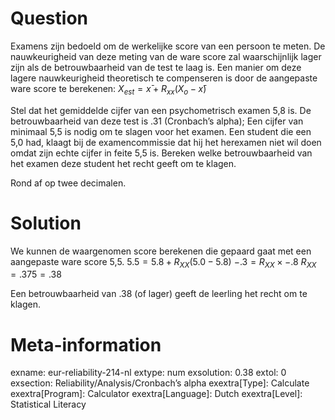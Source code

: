 Question
========
Examens zijn bedoeld om de werkelijke score van een persoon te meten. De nauwkeurigheid van deze meting van de ware score zal waarschijnlijk lager zijn als de betrouwbaarheid van de test te laag is. Een manier om deze lagere nauwkeurigheid theoretisch te compenseren is door de aangepaste ware score te berekenen: $X_{est} = x̄ + R_{xx}(X_o-x̄)$

Stel dat het gemiddelde cijfer van een psychometrisch examen 5,8 is. De betrouwbaarheid van deze test is .31 (Cronbach's alpha); Een cijfer van minimaal 5,5 is nodig om te slagen voor het examen. Een student die een 5,0 had, klaagt bij de examencommissie dat hij het herexamen niet wil doen omdat zijn echte cijfer in feite 5,5 is. Bereken welke betrouwbaarheid van het examen deze student het recht geeft om te klagen.

Rond af op twee decimalen.


Solution
========
We kunnen de waargenomen score berekenen die gepaard gaat met een aangepaste ware score 5,5. 
$5.5 = 5.8 + R_{XX}(5.0 - 5.8)$
$-.3 = R_{XX} \times -.8$
$R_{XX} = .375 = .38$

Een betrouwbaarheid van .38 (of lager) geeft de leerling het recht om te klagen.

Meta-information
================
exname: eur-reliability-214-nl
extype: num
exsolution: 0.38
extol: 0
exsection: Reliability/Analysis/Cronbach's alpha
exextra[Type]: Calculate
exextra[Program]: Calculator
exextra[Language]: Dutch
exextra[Level]: Statistical Literacy
